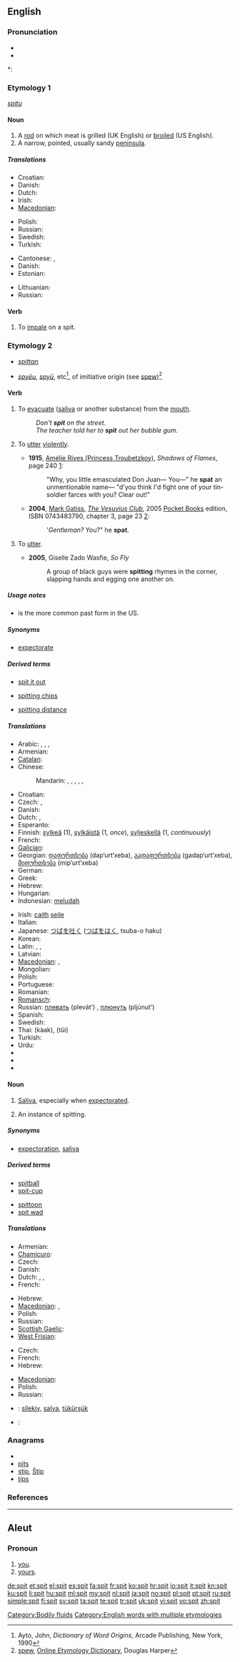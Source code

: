 ==English==

===Pronunciation===
* {{IPA|/ˈspɪt/}}
* {{audio|en-us-spit.ogg|Audio (US)}}

*: {{rhymes|ɪt}}

===Etymology 1===
{{etyl|ang}} ''[[spitu]]''

====Noun====
{{en-noun}}

# A [[rod]] on which meat is grilled (UK English) or [[broiled]] (US English).
# A narrow, pointed, usually sandy [[peninsula]].

=====Translations=====
{{trans-top|a rod on which meat is grilled/broiled}}
* Croatian: {{t-|hr|ražanj|m}}
* Danish: {{t-|da|spid|n}}
* Dutch: {{t+|nl|spit|n}}
* Irish: {{t|ga|bior|m}}
* [[Macedonian]]: {{t|mk|ражен|m|tr=rážen}}
{{trans-mid}}
* Polish: {{t|pl|rożen|m}}
* Russian: {{t+|ru|вертел|m|tr=v'ért'el}}
* Swedish: {{t+|sv|spett|n}}
* Turkish: {{t+|tr|şiş}}
{{trans-bottom}}

{{trans-top|a narrow, usually sandy peninsula}}
* Cantonese: {{tø|zh-yue|沙嘴|sc=Hani}}, {{tø|zh-yue|嘴|sc=Hani}}
* Danish: {{t-|da|tange|c}}
* Estonian: {{t|et|maasäär|p}}
{{trans-mid}}
* Lithuanian: {{t|lt|nerija}}
* Russian: {{t+|ru|коса|f|tr=kosá}}
{{trans-bottom}}

====Verb====
{{en-verb|spit|t|ed}}

# To [[impale]] on a spit.

===Etymology 2===
* {{etyl|ang}} ''[[spittan]]''
* {{etyl|ine}} ''[[spyēu]]'', ''[[spyū]]'', etc<ref>Ayto, John, ''Dictionary of Word Origins'', Arcade Publishing, New York, 1990</ref>, of imitiative origin (see [[spew]])<ref>[http://www.etymonline.com/index.php?term=spit spew], [[w:Online Etymology Dictionary|Online Etymology Dictionary]], Douglas Harper</ref>

====Verb====
{{en-verb|spits|spitting|'''[[spat]]''' ''(UK)'' or '''[[spit]]''' ''(US)''}}

# {{intransitive|transitive}} To [[evacuate]] ([[saliva]] or another substance) from the [[mouth]].
#: ''Don't '''spit''' on the street.''
#: ''The teacher told her to '''spit''' out her bubble gum.''
# {{transitive}} To [[utter]] [[violently]].
#* '''1915''', [[w:Amélie Rives Troubetzkoy|Amélie Rives (Princess Troubetzkoy)]], ''Shadows of Flames'', page 240&nbsp;[http://books.google.com/books?id=-9AcAAAAMAAJ&pg=PA240&dq=spat]:
#*: "Why, you little emasculated Don Juan— You—" he '''spat''' an unmentionable name— "d'you think I'd fight one of your tin-soldier farces with you? Clear out!"
#* '''2004''', [[w:Mark Gatiss|Mark Gatiss]], [[w:The Vesuvius Club|''The Vesuvius Club'']], 2005 [[w:Pocket Books|Pocket Books]] edition, ISBN 0743483790, chapter 3, page 23&nbsp;[http://books.google.com/books?id=d9F9MUiOQD4C&pg=PA23&dq=spat]:
#*: '<nowiki/>''Gentleman?'' You?" he '''spat'''.
# {{transitive|slang|hip-hop}} To [[utter]].
#* '''2005''', Giselle Zado Wasfie, ''So Fly''
#*: A group of black guys were '''spitting''' rhymes in the corner, slapping hands and egging one another on.

=====Usage notes=====
* {{term|spit|Spit}} is the more common past form in the US.

=====Synonyms=====
* [[expectorate]]

=====Derived terms=====
{{rel-top3|Terms derived from ''spit'' (verb)}}
* [[spit it out]]
{{rel-mid3}}
* [[spitting chips]]
{{rel-mid3}}
* [[spitting distance]]
{{rel-bottom}}

=====Translations=====
{{trans-top|to evacuate saliva from the mouth}}
* Arabic: {{t|ar|بصق|tr=baSaqa}},  {{t|ar|بزق|tr=bazaqa}},  {{t-|ar|تف|tr=taffa}},  {{t|ar|تفل|tr=tafala}}
* Armenian: {{t-|hy|թքել|tr=t'k'el}}
* [[Catalan]]: {{t+|ca|escopir}}
* Chinese:
*: Mandarin: {{t|cmn|吐痰|tr=tǔtán|sc=Hani}},  {{t-|cmn|吐|tr=tǔ|sc=Hani}},  {{t-|cmn|啐|tr=cuì|sc=Hani}},  {{t-|cmn|咯|tr=kǎ|sc=Hani}},  {{t|cmn|噴放|sc=Hani}},  {{t|cmn|喷放|tr=pēnfàng|sc=Hani}}
* Croatian: {{t+|hr|pljuvati|alt=pljȕvati}}
* Czech: {{t-|cs|plivnout}}, {{t-|cs|plivat}}
* Danish: {{t-|da|spytte}}
* Dutch: {{t+|nl|spuwen}},  {{t+|nl|spugen}}
* Esperanto: {{t-|eo|kraĉi|xs=Esperanto}}
* Finnish: [[sylkeä]] (1), [[sylkäistä]] (1, ''once''), [[syljeskellä]] (1, ''continuously'')
* French: {{t+|fr|cracher}}
* [[Galician]]: {{t+|gl|cuspir|xs=Galician}}
* Georgian: [[დაფურთხება]] (dap‘urt‘xeba), [[გადაფურთხება]] (gadap‘urt‘xeba), [[მიფურთხება]] (mip‘urt‘xeba)
* German: {{t+|de|spucken}}
* Greek: {{t+|el|φτύνω}}
* Hebrew: {{t+|he|ירק|m|tr=yarak}}
* Hungarian: {{t+|hu|köp}}
* Indonesian: [[ludah|meludah]]
{{trans-mid}}
* Irish: [[caith]] [[seile]]
* Italian: {{t+|it|sputare}}
* Japanese: [[つば]]を[[吐く]] ([[つば]]を[[はく]], tsuba-o haku)
* Korean: {{t|ko|침을뱉다|tr=chim-eul-baet-da}}
* Latin: {{t-|la|spuo}},  {{t-|la|sputo}},  {{t|la|conspuo}}
* Latvian: {{t|lv|spļaut}}
* [[Macedonian]]: {{t-|mk|плука|tr=plúka}},  {{t-|mk|‘рка|tr='rka}}
* Mongolian: {{t|mn|нулимах|tr=nulimah|sc=Cyrl|xs=Mongolian}}
* Polish: {{t|pl|pluć}}
* Portuguese: {{t+|pt|cuspir}}
* Romanian: {{t-|ro|scuipa}}
* [[Romansch]]: {{t|rm|spidar|xs=Romansch}}
* Russian: [[плевать]] (plevát’) {{impf}}, [[плюнуть]] (pljúnut’) {{pf.}}
* Spanish: {{t+|es|escupir}}
* Swedish: {{t+|sv|spotta}}
* Thai: {{Thai|[[ขาก]]}} (kàak), {{Thai|[[ถุย]]}} (tŭi)
* Turkish: {{t+|tr|tükürmek}}
* Urdu: {{t-|ur|تھوکنا|tr=thūknā|xs=Urdu}}
* {{trreq|eu}}
* {{trreq|fa}}
* {{trreq|sq}}
{{trans-bottom}}

====Noun====
{{en-noun|s|-}}

# {{uncountable}} [[saliva|Saliva]], especially when [[expectorate|expectorated]].
# {{countable}} An instance of spitting.

=====Synonyms=====
* [[expectoration]], [[saliva]]

=====Derived terms=====
{{rel-top|Terms derived from ''spit'' (noun)}}
* [[spitball]]
* [[spit-cup]]
{{rel-mid}}
* [[spittoon]]
* [[spit wad]]
{{rel-bottom}}

=====Translations=====
{{trans-top|saliva}}
* Armenian: {{t-|hy|թուք|tr=t’uk’}}
* [[Chamicuro]]: {{tø|ccc|sakola}}
* Czech: {{t-|cs|slina|f}}
* Danish: {{t-|da|spyt|n}}
* Dutch: {{t+|nl|speeksel|n}},  {{t+|nl|spuug|n}},  {{t|nl|spuwsel|n}}
* French: {{t|fr|crachat|m}}
{{trans-mid}}
* Hebrew: {{t-|he|רוק|m|tr=rok}}
* [[Macedonian]]: {{t|mk|плуканка|f|tr=plúkanka}},  {{t|mk|плунка|f|tr=plúnka}}
* Polish: {{t|pl|ślina|f}}
* Russian: {{t+|ru|слюна|f|tr=sl'uná}}
* [[Scottish Gaelic]]: {{t-|gd|smugaid|f|xs=Scottish Gaelic}}
* [[West Frisian]]: {{t|fy|fliber|n|xs=West Frisian}}
{{trans-bottom}}

{{trans-top|an instance of spitting}}
* Czech: {{t-|cs|plivnutí|n}}
* French: {{t|fr|crachement|m}}
* Hebrew: {{t|he|יריקה|f|tr=yerika}}
{{trans-mid}}
* [[Macedonian]]: {{t|mk|плукање|n|tr=plúkanje}}
* Polish: {{t|pl|splunięcie|n}}
* Russian: {{t|ru|плевок|m|tr=pl'evók}}
{{trans-bottom}}

{{checktrans-top}}
* {{ttbc|crh}}: [[silekiy]], [[salya]], [[tükürşük]]
{{trans-mid}}
* {{ttbc|sv}}: {{t-|sv|spott|n}}
{{trans-bottom}}

===Anagrams===
* {{alphagram|ipst}}
* [[pits#English|pits]]
* [[stip#English|stip]], [[Štip#English|Štip]]
* [[tips#English|tips]]

===References===
<references/>

[[Category:Bodily fluids]]
[[Category:English words with multiple etymologies]]

----

==Aleut==

===Pronoun===
{{infl|ale|pronoun}}

# [[you]].
# [[yours]].

[[de:spit]]
[[et:spit]]
[[el:spit]]
[[es:spit]]
[[fa:spit]]
[[fr:spit]]
[[ko:spit]]
[[hr:spit]]
[[io:spit]]
[[it:spit]]
[[kn:spit]]
[[ku:spit]]
[[li:spit]]
[[hu:spit]]
[[ml:spit]]
[[my:spit]]
[[nl:spit]]
[[ja:spit]]
[[no:spit]]
[[pl:spit]]
[[pt:spit]]
[[ru:spit]]
[[simple:spit]]
[[fi:spit]]
[[sv:spit]]
[[ta:spit]]
[[te:spit]]
[[tr:spit]]
[[uk:spit]]
[[vi:spit]]
[[vo:spit]]
[[zh:spit]]
